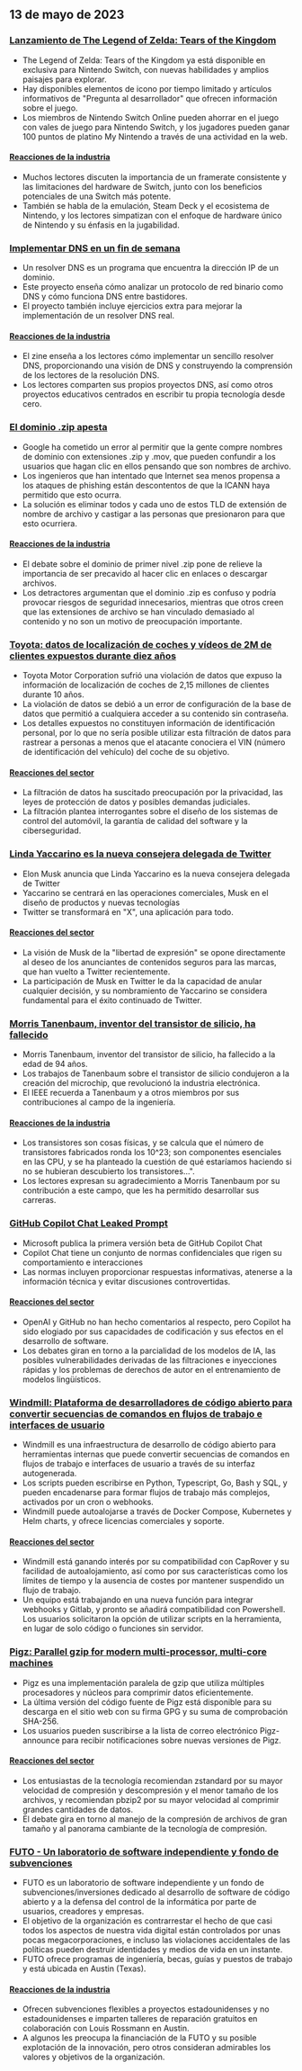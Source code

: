 

<CallToAction />

<Steps>

## 13 de mayo de 2023

### [Lanzamiento de The Legend of Zelda: Tears of the Kingdom](https://www.zelda.com/tears-of-the-kingdom/)

- The Legend of Zelda: Tears of the Kingdom ya está disponible en exclusiva para Nintendo Switch, con nuevas habilidades y amplios paisajes para explorar.
- Hay disponibles elementos de icono por tiempo limitado y artículos informativos de "Pregunta al desarrollador" que ofrecen información sobre el juego.
- Los miembros de Nintendo Switch Online pueden ahorrar en el juego con vales de juego para Nintendo Switch, y los jugadores pueden ganar 100 puntos de platino My Nintendo a través de una actividad en la web.

#### [Reacciones de la industria](http://news.ycombinator.com/item?id=35912318)

- Muchos lectores discuten la importancia de un framerate consistente y las limitaciones del hardware de Switch, junto con los beneficios potenciales de una Switch más potente.
- También se habla de la emulación, Steam Deck y el ecosistema de Nintendo, y los lectores simpatizan con el enfoque de hardware único de Nintendo y su énfasis en la jugabilidad.

### [Implementar DNS en un fin de semana](https://implement-dns.wizardzines.com/)

- Un resolver DNS es un programa que encuentra la dirección IP de un dominio.
- Este proyecto enseña cómo analizar un protocolo de red binario como DNS y cómo funciona DNS entre bastidores.
- El proyecto también incluye ejercicios extra para mejorar la implementación de un resolver DNS real.

#### [Reacciones de la industria](http://news.ycombinator.com/item?id=35916064)

- El zine enseña a los lectores cómo implementar un sencillo resolver DNS, proporcionando una visión de DNS y construyendo la comprensión de los lectores de la resolución DNS.
- Los lectores comparten sus propios proyectos DNS, así como otros proyectos educativos centrados en escribir tu propia tecnología desde cero.

### [El dominio .zip apesta](https://financialstatement.zip/)

- Google ha cometido un error al permitir que la gente compre nombres de dominio con extensiones .zip y .mov, que pueden confundir a los usuarios que hagan clic en ellos pensando que son nombres de archivo.
- Los ingenieros que han intentado que Internet sea menos propensa a los ataques de phishing están descontentos de que la ICANN haya permitido que esto ocurra.
- La solución es eliminar todos y cada uno de estos TLD de extensión de nombre de archivo y castigar a las personas que presionaron para que esto ocurriera.

#### [Reacciones de la industria](http://news.ycombinator.com/item?id=35920336)

- El debate sobre el dominio de primer nivel .zip pone de relieve la importancia de ser precavido al hacer clic en enlaces o descargar archivos.
- Los detractores argumentan que el dominio .zip es confuso y podría provocar riesgos de seguridad innecesarios, mientras que otros creen que las extensiones de archivo se han vinculado demasiado al contenido y no son un motivo de preocupación importante.

### [Toyota: datos de localización de coches y vídeos de 2M de clientes expuestos durante diez años](https://www.bleepingcomputer.com/news/security/toyota-car-location-data-of-2-million-customers-exposed-for-ten-years/)

- Toyota Motor Corporation sufrió una violación de datos que expuso la información de localización de coches de 2,15 millones de clientes durante 10 años.
- La violación de datos se debió a un error de configuración de la base de datos que permitió a cualquiera acceder a su contenido sin contraseña.
- Los detalles expuestos no constituyen información de identificación personal, por lo que no sería posible utilizar esta filtración de datos para rastrear a personas a menos que el atacante conociera el VIN (número de identificación del vehículo) del coche de su objetivo.

#### [Reacciones del sector](http://news.ycombinator.com/item?id=35919133)

- La filtración de datos ha suscitado preocupación por la privacidad, las leyes de protección de datos y posibles demandas judiciales.
- La filtración plantea interrogantes sobre el diseño de los sistemas de control del automóvil, la garantía de calidad del software y la ciberseguridad.

### [Linda Yaccarino es la nueva consejera delegada de Twitter](https://twitter.com/elonmusk/status/1657050349608501249)

- Elon Musk anuncia que Linda Yaccarino es la nueva consejera delegada de Twitter
- Yaccarino se centrará en las operaciones comerciales, Musk en el diseño de productos y nuevas tecnologías
- Twitter se transformará en "X", una aplicación para todo.

#### [Reacciones del sector](http://news.ycombinator.com/item?id=35917912)

- La visión de Musk de la "libertad de expresión" se opone directamente al deseo de los anunciantes de contenidos seguros para las marcas, que han vuelto a Twitter recientemente.
- La participación de Musk en Twitter le da la capacidad de anular cualquier decisión, y su nombramiento de Yaccarino se considera fundamental para el éxito continuado de Twitter.

### [Morris Tanenbaum, inventor del transistor de silicio, ha fallecido](https://spectrum.ieee.org/in-memoriam-may-2023)

- Morris Tanenbaum, inventor del transistor de silicio, ha fallecido a la edad de 94 años.
- Los trabajos de Tanenbaum sobre el transistor de silicio condujeron a la creación del microchip, que revolucionó la industria electrónica.
- El IEEE recuerda a Tanenbaum y a otros miembros por sus contribuciones al campo de la ingeniería.

#### [Reacciones de la industria](http://news.ycombinator.com/item?id=35920261)

- Los transistores son cosas físicas, y se calcula que el número de transistores fabricados ronda los 10^23; son componentes esenciales en las CPU, y se ha planteado la cuestión de qué estaríamos haciendo si no se hubieran descubierto los transistores...".
- Los lectores expresan su agradecimiento a Morris Tanenbaum por su contribución a este campo, que les ha permitido desarrollar sus carreras.

### [GitHub Copilot Chat Leaked Prompt](https://twitter.com/marvinvonhagen/status/1657060506371346432)

- Microsoft publica la primera versión beta de GitHub Copilot Chat
- Copilot Chat tiene un conjunto de normas confidenciales que rigen su comportamiento e interacciones
- Las normas incluyen proporcionar respuestas informativas, atenerse a la información técnica y evitar discusiones controvertidas.

#### [Reacciones del sector](http://news.ycombinator.com/item?id=35921375)

- OpenAI y GitHub no han hecho comentarios al respecto, pero Copilot ha sido elogiado por sus capacidades de codificación y sus efectos en el desarrollo de software.
- Los debates giran en torno a la parcialidad de los modelos de IA, las posibles vulnerabilidades derivadas de las filtraciones e inyecciones rápidas y los problemas de derechos de autor en el entrenamiento de modelos lingüísticos.

### [Windmill: Plataforma de desarrolladores de código abierto para convertir secuencias de comandos en flujos de trabajo e interfaces de usuario](https://github.com/windmill-labs/windmill)

- Windmill es una infraestructura de desarrollo de código abierto para herramientas internas que puede convertir secuencias de comandos en flujos de trabajo e interfaces de usuario a través de su interfaz autogenerada.
- Los scripts pueden escribirse en Python, Typescript, Go, Bash y SQL, y pueden encadenarse para formar flujos de trabajo más complejos, activados por un cron o webhooks.
- Windmill puede autoalojarse a través de Docker Compose, Kubernetes y Helm charts, y ofrece licencias comerciales y soporte.

#### [Reacciones del sector](http://news.ycombinator.com/item?id=35920082)

- Windmill está ganando interés por su compatibilidad con CapRover y su facilidad de autoalojamiento, así como por sus características como los límites de tiempo y la ausencia de costes por mantener suspendido un flujo de trabajo.
- Un equipo está trabajando en una nueva función para integrar webhooks y Gitlab, y pronto se añadirá compatibilidad con Powershell. Los usuarios solicitaron la opción de utilizar scripts en la herramienta, en lugar de solo código o funciones sin servidor.

### [Pigz: Parallel gzip for modern multi-processor, multi-core machines](https://zlib.net/pigz/)

- Pigz es una implementación paralela de gzip que utiliza múltiples procesadores y núcleos para comprimir datos eficientemente.
- La última versión del código fuente de Pigz está disponible para su descarga en el sitio web con su firma GPG y su suma de comprobación SHA-256.
- Los usuarios pueden suscribirse a la lista de correo electrónico Pigz-announce para recibir notificaciones sobre nuevas versiones de Pigz.

#### [Reacciones del sector](http://news.ycombinator.com/item?id=35914447)

- Los entusiastas de la tecnología recomiendan zstandard por su mayor velocidad de compresión y descompresión y el menor tamaño de los archivos, y recomiendan pbzip2 por su mayor velocidad al comprimir grandes cantidades de datos.
- El debate gira en torno al manejo de la compresión de archivos de gran tamaño y al panorama cambiante de la tecnología de compresión.

### [FUTO - Un laboratorio de software independiente y fondo de subvenciones](https://futo.org/)

- FUTO es un laboratorio de software independiente y un fondo de subvenciones/inversiones dedicado al desarrollo de software de código abierto y a la defensa del control de la informática por parte de usuarios, creadores y empresas.
- El objetivo de la organización es contrarrestar el hecho de que casi todos los aspectos de nuestra vida digital están controlados por unas pocas megacorporaciones, e incluso las violaciones accidentales de las políticas pueden destruir identidades y medios de vida en un instante.
- FUTO ofrece programas de ingeniería, becas, guías y puestos de trabajo y está ubicada en Austin (Texas).

#### [Reacciones de la industria](http://news.ycombinator.com/item?id=35911406)

- Ofrecen subvenciones flexibles a proyectos estadounidenses y no estadounidenses e imparten talleres de reparación gratuitos en colaboración con Louis Rossmann en Austin.
- A algunos les preocupa la financiación de la FUTO y su posible explotación de la innovación, pero otros consideran admirables los valores y objetivos de la organización.

</Steps>
